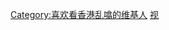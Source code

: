 {{Userbox
  |id=[[香港乱噏]]
  |id-c=#00FFFF
  |info=香港一定得 唔係乱咁噏！
  |info-c=#E6E6FA
  |border-c=#FFFFFF
}} <includeonly>[[Category:喜欢看香港乱噏的维基人]]</includeonly><noinclude>
[[Category:媒體用戶框模板|视]]
</noinclude>